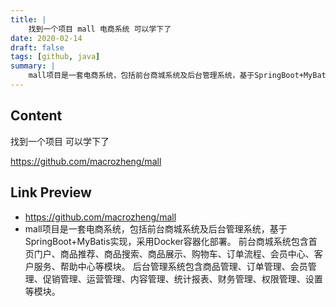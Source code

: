 ```yaml
---
title: |
    找到一个项目 mall 电商系统 可以学下了
date: 2020-02-14
draft: false
tags: [github, java]
summary: |
    mall项目是一套电商系统，包括前台商城系统及后台管理系统，基于SpringBoot+MyBatis实现，采用Docker容器化部署。 前台商城系统包含首页门户、商品推荐、商品搜索、商品展示、购物车、订单流程、会员中心、客户服务、帮助中心等模块。 后台管理系统包含商品管理、订单管理、会员管理、促销管理、运营管理、内容管理、统计报表、财务管理、权限管理、设置等模块。
---
```


## Content

找到一个项目 可以学下了

https://github.com/macrozheng/mall

## Link Preview

- https://github.com/macrozheng/mall
- mall项目是一套电商系统，包括前台商城系统及后台管理系统，基于SpringBoot+MyBatis实现，采用Docker容器化部署。 前台商城系统包含首页门户、商品推荐、商品搜索、商品展示、购物车、订单流程、会员中心、客户服务、帮助中心等模块。 后台管理系统包含商品管理、订单管理、会员管理、促销管理、运营管理、内容管理、统计报表、财务管理、权限管理、设置等模块。
